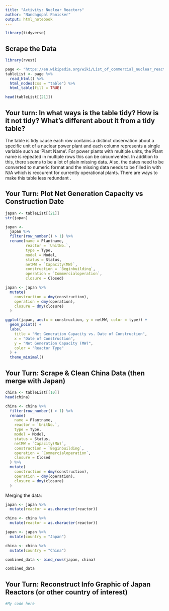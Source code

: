 ```yaml
---
title: "Activity: Nuclear Reactors"
author: "Nandagopal Panicker"
output: html_notebook
---
```


```r
library(tidyverse)

```

## Scrape the Data 

```r
library(rvest)

page <- "https://en.wikipedia.org/wiki/List_of_commercial_nuclear_reactors"
tableList <- page %>%
  read_html() %>%
  html_nodes(css = "table") %>%
  html_table(fill = TRUE)

head(tableList[[21]])
```


## Your turn: In what ways is the table tidy? How is it not tidy? What’s different about it from a tidy table?

The table is tidy cause each row contains a distinct observation about a specific unit of a nuclear power plant and each column represents a single variable such as 'Plant Name'. For power plants with multiple units, the Plant name is repeated in multiple rows this can be circumvented. In addition to this, there seems to be a lot of plain missing data. Also, the dates need to be converted to numeric format and the missing data needs to be filled in with N/A which is reccurent for currently operational plants. There are ways to make this table less redundant .

## Your Turn: Plot Net Generation Capacity vs Construction Date

```r
japan <- tableList[[21]]
str(japan)

japan <-
  japan %>%
  filter(row_number() > 1) %>%
  rename(name = Plantname, 
         reactor = `UnitNo.`,
         type = Type,
         model = Model,
         status = Status, 
         netMW = `Capacity(MW)`,
         construction = `Beginbuilding`,
         operation = `Commercialoperation`, 
         closure = Closed)

japan <- japan %>%
  mutate(
    construction = dmy(construction),
    operation = dmy(operation),
    closure = dmy(closure)
  )

ggplot(japan, aes(x = construction, y = netMW, color = type)) +
  geom_point() +
  labs(
    title = "Net Generation Capacity vs. Date of Construction",
    x = "Date of Construction",
    y = "Net Generation Capacity (MW)",
    color = "Reactor Type"
  ) +
  theme_minimal()
```


## Your Turn: Scrape & Clean China Data (then merge with Japan)

```r
china <- tableList[[10]]
head(china)
```
```r
china <- china %>%
  filter(row_number() > 1) %>%
  rename(
    name = Plantname,
    reactor = `UnitNo.`,
    type = Type,
    model = Model,
    status = Status,
    netMW = `Capacity(MW)`,
    construction = `Beginbuilding`,
    operation = `Commercialoperation`,
    closure = Closed
  ) %>%
  mutate(
    construction = dmy(construction),
    operation = dmy(operation),
    closure = dmy(closure)
  )
```
Merging the data:

```r
japan <- japan %>%
  mutate(reactor = as.character(reactor))

china <- china %>%
  mutate(reactor = as.character(reactor))

japan <- japan %>%
  mutate(country = "Japan")

china <- china %>%
  mutate(country = "China")

combined_data <- bind_rows(japan, china)

combined_data
```



## Your Turn: Reconstruct Info Graphic of Japan Reactors (or other country of interest)

```r
#My code here

```